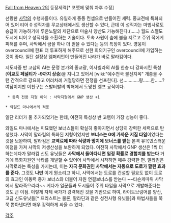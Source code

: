 [[Fall from Heaven 2]]의 등장세력[* 포맷에 맞춰 차후 수정]


선량한 [[사막]]의 수행자들이다. 유일하게 중동 컨셉으로 만들어진 세력. 종교전에 특화되어 있어 티어 0 성직자를 무교상태에서도 생산할 수 있다, 근데 이 성직자는 마법사로도 승급이 가능하기에 루온노탈의 제단으로 마술사 양산도 가능해진다.(......) 월드 스펠도 도시에 티어 2 성직자를 소환하는 기술이다. 토속 사원이 숲에 불을 지르고 주위 적에게 피해를 주며, 사막에서 금을 하나 더 얻을 수 있다는 등의 특징이 있다. 영웅이 overcouncil에 한표 더 투표하게 해주므로 선한 회의기구인 overcouncil에 가입하는 것이 좋다. 일단 설정상 엠퍼리언이 만들어진 나라가 바로 말라킴이다.

지도자중 반 고삼의 AI는 문명 본가의 종교광, 이사벨라의 AI를 한층 더 강화시킨 특성('''이교도 페널티가 -9까지 상승''')을 지니고 있어서 [wiki:"예수천국 불신지옥" 개종을 수턴 간격으로 강요하고 여러차례 거절당하면 전쟁을 선포한다]. 선............량......한......? 여담이지만 이친구는 스발터발의 박해에서 도망친 엘프 공작이다.
  * 종족 전용 지형 이익 : 사막지형에서 GNP 생산 +1

 * 와일드 마나에서의 적용 
일단 리더가 둘 추가되었기는 한데, 여전히 특성상 반 고렘이 가장 성능이 좋다.

와일드 마나에서는 미묘했던 보너스들이 확실히 좋아지면서 상당히 강력한 세력으로 탄생했다. 사막이 말라킴의 특화된 지형이었지만 '''보너스는 0에 가까운 저질 타일'''이었다는 것을 보완하여, 말라킴은 '''교역료에 따라 식량과 망치에 보너스를 받는''' 본격 유목민스러운 이점을 가져 사막의 저생산성을 보완하게 되었다. 여전히 사막에서 GNP 생산은 1씩 더 하는데다가 말라킴 신도 유닛들은 '''사막에서 돌아다니면 일정 확률로 경험치를 받는다''' 거기에 특화자원인 낙타를 개발할 수 있어어 사막에서 시작하면 매우 강력한 편. 말라킴은 사막로라는 특성을 가지는데, 이는 '''자국 문화권인 사막에서는 자동으로 도로가 깔린 효과를 준다.''' 그것도 '''나만''' 이게 뭔소리고 하니, 사막에서는 도로를 건설할 필요도 없이 도로의 효과인 이동력 증가 보너스와 더불어 자원 연결보너스를 받는다 ~~타슨케따위 사막에서 말라죽으리라~~ 게다가 일꾼들과 도시들이 주위 타일을 사막으로 개발해준다는 것도 큰 이점. 이렇게 자체 국가가 강력해진 것을 기반으로 하여, 라이트브링어를 양산, 고급 신도유닛들[* 프리스트는 물론, 팔라딘과 같은 성전사형 유닛들]과 마법사들을 쭉쭉 뽑아낸다면 매우 강력하게 싸울 수 있다.

[[각주]]
